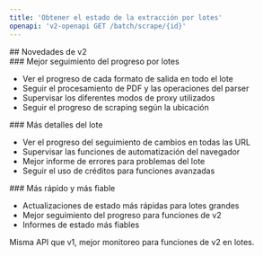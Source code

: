 ```yaml
---
title: 'Obtener el estado de la extracción por lotes'
openapi: 'v2-openapi GET /batch/scrape/{id}'
---
```


<div id="whats-new-in-v2">
  ## Novedades de v2
</div>

<div id="better-batch-progress-tracking">
  ### Mejor seguimiento del progreso por lotes
</div>

- Ver el progreso de cada formato de salida en todo el lote
- Seguir el procesamiento de PDF y las operaciones del parser
- Supervisar los diferentes modos de proxy utilizados
- Seguir el progreso de scraping según la ubicación

<div id="more-batch-details">
  ### Más detalles del lote
</div>

- Ver el progreso del seguimiento de cambios en todas las URL
- Supervisar las funciones de automatización del navegador
- Mejor informe de errores para problemas del lote
- Seguir el uso de créditos para funciones avanzadas

<div id="faster-and-more-reliable">
  ### Más rápido y más fiable
</div>

- Actualizaciones de estado más rápidas para lotes grandes
- Mejor seguimiento del progreso para funciones de v2
- Informes de estado más fiables

Misma API que v1, mejor monitoreo para funciones de v2 en lotes.